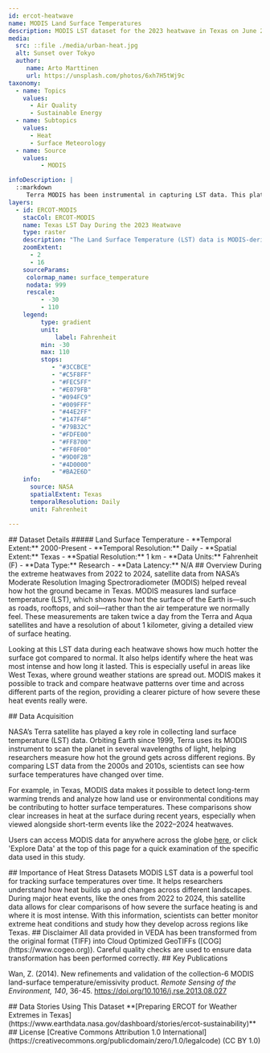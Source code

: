 ---
id: ercot-heatwave
name: MODIS Land Surface Temperatures
description: MODIS LST dataset for the 2023 heatwave in Texas on June 23, 2023.
media:
  src: ::file ./media/urban-heat.jpg
  alt: Sunset over Tokyo
  author:
     name: Arto Marttinen
     url: https://unsplash.com/photos/6xh7H5tWj9c
taxonomy:
  - name: Topics
    values:
      - Air Quality
      - Sustainable Energy
  - name: Subtopics
    values:
      - Heat
      - Surface Meteorology
  - name: Source
    values:
         - MODIS

infoDescription: |
  ::markdown
     Terra MODIS has been instrumental in capturing LST data. This platform, orbiting Earth, scans our planet in multiple spectral bands, allowing for a detailed analysis of LST values. 
layers:
  - id: ERCOT-MODIS
    stacCol: ERCOT-MODIS
    name: Texas LST Day During the 2023 Heatwave
    type: raster
    description: "The Land Surface Temperature (LST) data is MODIS-derived daily data, measured at 1 km spatial resolution."
    zoomExtent:
      - 2
      - 16
    sourceParams:
     colormap_name: surface_temperature    
     nodata: 999
     rescale:
         - -30
         - 110
    legend:
         type: gradient
         unit:
             label: Fahrenheit
         min: -30
         max: 110
         stops: 
            - "#3CCBCE"
            - "#C5F8FF"   
            - "#FEC5FF"   
            - "#E079FB"   
            - "#094FC9"   
            - "#009FFF"   
            - "#44E2FF"  
            - "#147F4F"   
            - "#79B32C"   
            - "#FDFE00"   
            - "#FF8700"   
            - "#FF0F00"   
            - "#9D0F2B"   
            - "#4D0000"   
            - "#BA2E6D" 
    info:
      source: NASA
      spatialExtent: Texas
      temporalResolution: Daily
      unit: Fahrenheit

---
<Block>
  <Prose>
  ## Dataset Details
  ##### Land Surface Temperature 
  - **Temporal Extent:** 2000-Present
  - **Temporal Resolution:** Daily
  - **Spatial Extent:** Texas
  - **Spatial Resolution:** 1 km
  - **Data Units:** Fahrenheit (F) 
  - **Data Type:** Research
  - **Data Latency:** N/A
  </Prose>
</Block>

<Block>
  <Prose> 
  ## Overview
  During the extreme heatwaves from 2022 to 2024, satellite data from NASA’s Moderate Resolution Imaging Spectroradiometer (MODIS) helped reveal how hot the ground became in Texas. MODIS measures land surface temperature (LST), which shows how hot the surface of the Earth is—such as roads, rooftops, and soil—rather than the air temperature we normally feel. These measurements are taken twice a day from the Terra and Aqua satellites and have a resolution of about 1 kilometer, giving a detailed view of surface heating.
 
  Looking at this LST data during each heatwave shows how much hotter the surface got compared to normal. It also helps identify where the heat was most intense and how long it lasted. This is especially useful in areas like West Texas, where ground weather stations are spread out. MODIS makes it possible to track and compare heatwave patterns over time and across different parts of the region, providing a clearer picture of how severe these heat events really were.
  </Prose>
</Block>

<Block>
  <Prose>
  ## Data Acquisition

  NASA’s Terra satellite has played a key role in collecting land surface temperature (LST) data. Orbiting Earth since 1999, Terra uses its MODIS instrument to scan the planet in several wavelengths of light, helping researchers measure how hot the ground gets across different regions. By comparing LST data from the 2000s and 2010s, scientists can see how surface temperatures have changed over time.

  For example, in Texas, MODIS data makes it possible to detect long-term warming trends and analyze how land use or environmental conditions may be contributing to hotter surface temperatures. These comparisons show clear increases in heat at the surface during recent years, especially when viewed alongside short-term events like the 2022–2024 heatwaves.

  Users can access MODIS data for anywhere across the globe [here](https://modis.gsfc.nasa.gov/data/), or click 'Explore Data' at the top of this page for a quick examination of the specific data used in this study.
  </Prose>
</Block>

<Block>
  <Prose>
  ## Importance of Heat Stress Datasets
  MODIS LST data is a powerful tool for tracking surface temperatures over time. It helps researchers understand how heat builds up and changes across different landscapes. During major heat events, like the ones from 2022 to 2024, this satellite data allows for clear comparisons of how severe the surface heating is and where it is most intense. With this information, scientists can better monitor extreme heat conditions and study how they develop across regions like Texas.
  </Prose>
</Block>

<Block>
  <Prose>
  ## Disclaimer
  All data provided in VEDA has been transformed from the original format (TIFF) into Cloud Optimized GeoTIFFs ([COG](https://www.cogeo.org)). Careful quality checks are used to ensure data transformation has been performed correctly.  
  </Prose>
</Block>

<Block>
  <Prose>
  ## Key Publications

  Wan, Z. (2014). New refinements and validation of the collection-6 MODIS land-surface temperature/emissivity product. *Remote Sensing of the Environment, 140*, 36-45. https://doi.org/10.1016/j.rse.2013.08.027

  </Prose>
</Block>

<Block>
  <Prose>
  ## Data Stories Using This Dataset
  **[Preparing ERCOT for Weather Extremes in Texas](https://www.earthdata.nasa.gov/dashboard/stories/ercot-sustainability)**
  </Prose>
</Block>

<Block>
  <Prose>
  ## License
  [Creative Commons Attribution 1.0 International](https://creativecommons.org/publicdomain/zero/1.0/legalcode) (CC BY 1.0)

  </Prose>
</Block>